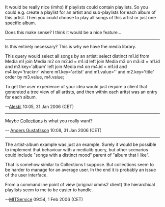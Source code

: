 It would be really nice (imho) if playlists could contain playlists.
So you could e.g. create a playlist for an artist and sub-playlists for each album of this artist.
Then you could choose to play all songs of this artist or just one specific album.

Does this make sense? I think it would be a nice feature...

----

Is this entirely necessary? This is why we have the media library. 

This query would select all songs by an artist: select distinct m1.id from Media m1 join Media m2 on 
m2.id = m1.id left join Media m3 on m3.id = m1.id and m3.key='album' left join Media m4 on m4.id = m1.id and m4.key='tracknr' where m1.key='artist' and m1.value='<artist>' and m2.key='title' order by m3.value, m4.value;

To get the user experience of your idea would just require a client that generated a tree view of all artists, and then within each aritst was an entry for each album. 

--[[User:Alesbl|Alesbl]] 10:05, 31 Jan 2006 (CET)

----

Maybe [[Collections]] is what you really want?

-- [[User:Anders Gustafsson|Anders Gustafsson]] 10:08, 31 Jan 2006 (CET)

----

The artist-album example was just an example. Surely it would be possible to implement that behaviour with a medialib query, but other scenarios could include "songs with a distinct mood" parent of "album that I like". 

That is somehow similar to Collections I suppose. But collections seem to be harder to manage for an average user.
In the end it is probably an issue of the user interface.

From a commandline point of view (original xmms2 client) the hierarchical playlists seem to me to be easier to handle.

--[[User:MITService|MITService]] 09:54, 1 Feb 2006 (CET)